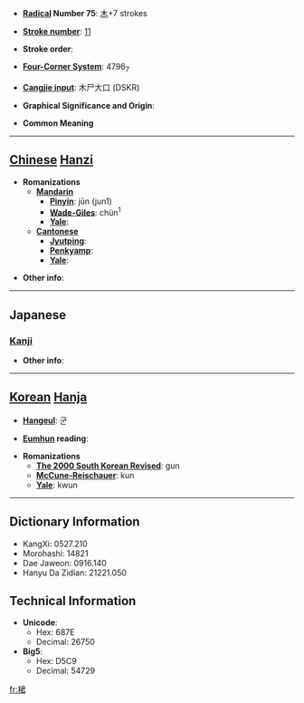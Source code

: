 * '''[[Wiktionary:Chinese radical index| Radical]] Number 75''': [[Wiktionary:Chinese radical index 木|木]]+7 strokes

* '''[[Wiktionary:Chinese total strokes index|Stroke number]]''': [[Wiktionary:Chinese total strokes index 11|11]]

* '''Stroke order''': 

* '''[[Wiktionary:Chinese four corner index|Four-Corner System]]''': 4796<sub>7</sub>

* '''[[Wiktionary:Chinese Cangjie index|Cangjie input]]''': 木尸大口 (DSKR)

* '''Graphical Significance and Origin''': 

* '''Common Meaning'''

----

== [[Chinese]] [[Hanzi]] ==

* '''Romanizations'''
** '''[[Mandarin]]'''
*** '''[[Pinyin]]''': jūn (jun1)
*** '''[[Wade-Giles]]''': chün<sup>1</sup>
*** '''[[Yale]]''': 
** '''[[Cantonese]]'''
*** '''[[Jyutping]]''':
*** '''[[Penkyamp]]''': 
*** '''[[Yale]]''': 

* '''Other info''': 

----

==Japanese==
===[[Kanji]]===
{{kanji|on readings=[[くん]] (kun)
|kun readings=
}}

* '''Other info''':  

----

== [[Korean]] [[Hanja]] ==

* '''[[Hangeul]]''': 군

* '''[[Eumhun]] reading''': 

* '''Romanizations'''
** '''[[The 2000 South Korean Revised Romanization|The 2000 South Korean Revised]]''': gun
** '''[[McCune-Reischauer]]''': kun
** '''[[Yale]]''': kwun

----

== Dictionary Information ==

* KangXi: 0527.210
* Morohashi: 14821
* Dae Jaweon: 0916.140
* Hanyu Da Zidian: 21221.050

== Technical Information ==

* '''Unicode''':
** Hex: 687E
** Decimal: 26750
* '''Big5''':
** Hex: D5C9
** Decimal: 54729

[[fr:桾]]